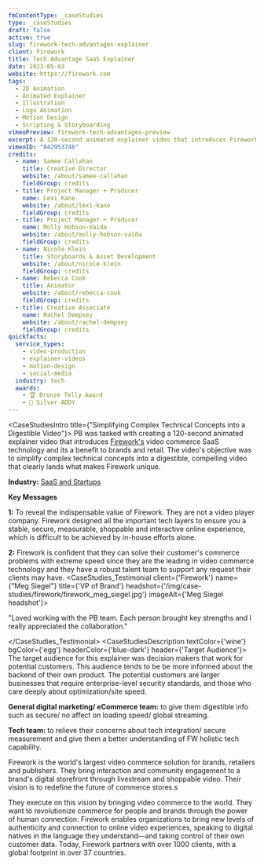 ```yaml
---
fmContentType: _caseStudies
type: _caseStudies
draft: false
active: true
slug: firework-tech-advantages-explainer
client: Firework
title: Tech Advantage SaaS Explainer
date: 2023-05-03
website: https://firework.com
tags:
  - 2D Animation
  - Animated Explainer
  - Illustration
  - Logo Animation
  - Motion Design
  - Scripting & Storyboarding
vimeoPreview: firework-tech-advantages-preview
excerpt: A 120-second animated explainer video that introduces Firework's video commerce SaaS technology and its a benefit to brands and retail.
vimeoID: "842953746"
credits:
  - name: Samee Callahan
    title: Creative Director
    website: /about/samee-callahan
    fieldGroup: credits
  - title: Project Manager + Producer
    name: Lexi Kane
    website: /about/lexi-kane
    fieldGroup: credits
  - title: Project Manager + Producer
    name: Molly Hobson-Vaida
    website: /about/molly-hobson-vaida
    fieldGroup: credits
  - name: Nicole Klein
    title: Storyboards & Asset Development
    website: /about/nicole-klein
    fieldGroup: credits
  - name: Rebecca Cook
    title: Animator
    website: /about/rebecca-cook
    fieldGroup: credits
  - title: Creative Associate
    name: Rachel Dempsey
    website: /about/rachel-dempsey
    fieldGroup: credits
quickfacts:
  service_types:
    - video-production
    - explainer-videos
    - motion-design
    - social-media
  industry: tech
  awards:
    - 🏆 Bronze Telly Award
    - 🥈 Silver ADDY
---
```

<CaseStudiesIntro title={"Simplifying Complex Technical Concepts into a Digestible Video"}>
PB was tasked with creating a 120-second animated explainer video that introduces [Firework's](https://firework.com) video commerce SaaS technology and its a benefit to brands and retail. The video's objective was to simplify complex technical concepts into a digestible, compelling video that clearly lands what makes Firework unique.

**Industry:** [SaaS and Startups](/industries/saas-video-production)

**Key Messages**

**1:** To reveal the indispensable value of Firework. They are not a video player company. Firework designed all the important tech layers to ensure you a stable, secure, measurable, shoppable and interactive online experience, which is difficult to be achieved by in-house efforts alone.

**2:** Firework is confident that they can solve their customer's commerce problems with extreme speed since they are the leading in video commerce technology and they have a robust talent team to support any request their clients may have.
</CaseStudiesIntro>
<CaseStudies_Testimonial client={'Firework'} name={"Meg Siegel"} title={'VP of Brand'} headshot={'/img/case-studies/firework/firework_meg_siegel.jpg'} imageAlt={'Meg Siegel headshot'}>

"Loved working with the PB team. Each person brought key strengths and I really appreciated the collaboration."

</CaseStudies_Testimonial>
<CaseStudiesDescription textColor={'wine'} bgColor={'egg'} headerColor={'blue-dark'} header={'Target Audience'}>
The target audience for this explainer was decision makers that work for potential customers. This audience tends to be be more informed about the backend of their own product. The potential customers are larger businesses that require enterprise-level security standards, and those who care deeply about optimization/site speed.

**General digital marketing/ eCommerce team:** to give them digestible info such as secure/ no affect on loading speed/ global streaming.

**Tech team:** to relieve their concerns about tech integration/ secure measurement and give them a better understanding of FW holistic tech capability.

</CaseStudiesDescription>
<CaseStudies_Storyboards
bgColor='blue'
headerColor='blue-dark'
slideColor='cream'
objectFit='cover'
id='firework-tech-advantage-storyboards'
aspectH='9'
aspectW='16'
slides={[
    {
      src: '/img/case-studies/firework-tech-advantage/FW_TechAdvantages_Storyboard_Page_01.jpg',
      alt: 'Firework Tech Advantage Animated SaaS Explainer Video Storyboard 01',
      diminsions: {width: 1400, height: 850}
    },
    {
      src: '/img/case-studies/firework-tech-advantage/FW_TechAdvantages_Storyboard_Page_02.jpg',
      alt: 'Firework Tech Advantage Animated SaaS Explainer Video Storyboard 02',
      diminsions: {width: 1400, height: 850}
    },
        {
      src: '/img/case-studies/firework-tech-advantage/FW_TechAdvantages_Storyboard_Page_03.jpg',
      alt: 'Firework Tech Advantage Animated SaaS Explainer Video Storyboard 03',
      diminsions: {width: 1400, height: 850}
    },
        {
      src: '/img/case-studies/firework-tech-advantage/FW_TechAdvantages_Storyboard_Page_04.jpg',
      alt: 'Firework Tech Advantage Animated SaaS Explainer Video Storyboard 04',
      diminsions: {width: 1400, height: 850}
    },
        {
      src: '/img/case-studies/firework-tech-advantage/FW_TechAdvantages_Storyboard_Page_05.jpg',
      alt: 'Firework Tech Advantage Animated SaaS Explainer Video Storyboard 05',
      diminsions: {width: 1400, height: 850}
    },
        {
      src: '/img/case-studies/firework-tech-advantage/FW_TechAdvantages_Storyboard_Page_06.jpg',
      alt: 'Firework Tech Advantage Animated SaaS Explainer Video Storyboard 06',
      diminsions: {width: 1400, height: 850}
    },
        {
      src: '/img/case-studies/firework-tech-advantage/FW_TechAdvantages_Storyboard_Page_07.jpg',
      alt: 'Firework Tech Advantage Animated SaaS Explainer Video Storyboard 07',
      diminsions: {width: 1400, height: 850}
    },
        {
      src: '/img/case-studies/firework-tech-advantage/FW_TechAdvantages_Storyboard_Page_08.jpg',
      alt: 'Firework Tech Advantage Animated SaaS Explainer Video Storyboard 08',
      diminsions: {width: 1400, height: 850}
    },
        {
      src: '/img/case-studies/firework-tech-advantage/FW_TechAdvantages_Storyboard_Page_09.jpg',
      alt: 'Firework Tech Advantage Animated SaaS Explainer Video Storyboard 09',
      diminsions: {width: 1400, height: 850}
    },
        {
      src: '/img/case-studies/firework-tech-advantage/FW_TechAdvantages_Storyboard_Page_10.jpg',
      alt: 'Firework Tech Advantage Animated SaaS Explainer Video Storyboard 10',
      diminsions: {width: 1400, height: 850}
    },
        {
      src: '/img/case-studies/firework-tech-advantage/FW_TechAdvantages_Storyboard_Page_11.jpg',
      alt: 'Firework Tech Advantage Animated SaaS Explainer Video Storyboard 11',
      diminsions: {width: 1400, height: 850}
    },
        {
      src: '/img/case-studies/firework-tech-advantage/FW_TechAdvantages_Storyboard_Page_12.jpg',
      alt: 'Firework Tech Advantage Animated SaaS Explainer Video Storyboard 12',
      diminsions: {width: 1400, height: 850}
    },
        {
      src: '/img/case-studies/firework-tech-advantage/FW_TechAdvantages_Storyboard_Page_13.jpg',
      alt: 'Firework Tech Advantage Animated SaaS Explainer Video Storyboard 13',
      diminsions: {width: 1400, height: 850}
    },
        {
      src: '/img/case-studies/firework-tech-advantage/FW_TechAdvantages_Storyboard_Page_14.jpg',
      alt: 'Firework Tech Advantage Animated SaaS Explainer Video Storyboard 14',
      diminsions: {width: 1400, height: 850}
    },
]}/>
<CaseStudiesDescription textColor={'wine'} bgColor={'egg'} headerColor={'blue-dark'} header={'Company Profile'}>
Firework is the world's largest video commerce solution for brands, retailers and publishers. They bring interaction and community engagement to a brand's digital storefront through livestream and shoppable video. Their vision is to redefine the future of commerce stores.s

They execute on this vision by bringing video commerce to the world. They want to revolutionize commerce for people and brands through the power of human connection. Firework enables organizations to bring new levels of authenticity and connection to online video experiences, speaking to digital natives in the language they understand—and taking control of their own customer data. Today, Firework partners with over 1000 clients, with a global footprint in over 37 countries.

</CaseStudiesDescription>


